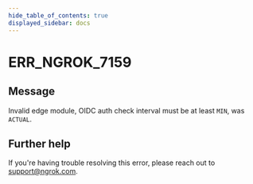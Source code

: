 ```yaml
---
hide_table_of_contents: true
displayed_sidebar: docs
---
```



# ERR_NGROK_7159

## Message

Invalid edge module, OIDC auth check interval must be at least `MIN`, was `ACTUAL`.

<ErrorDetails error="err_ngrok_7159" />

## Further help

If you're having trouble resolving this error, please reach out to [support@ngrok.com](mailto:support@ngrok.com?subject=Help%20with%20ERR_NGROK_7159).
